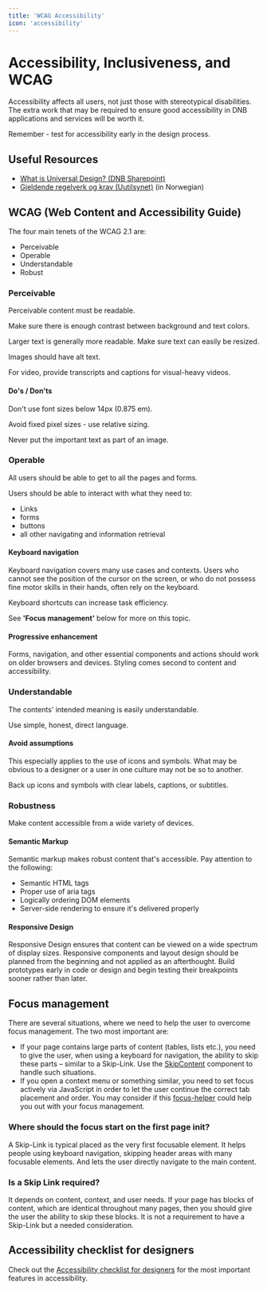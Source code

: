 ```yaml
---
title: 'WCAG Accessibility'
icon: 'accessibility'
---
```


# Accessibility, Inclusiveness, and WCAG

Accessibility affects all users, not just those with stereotypical disabilities. The extra work that may be required to ensure good accessibility in DNB applications and services will be worth it.

Remember - test for accessibility early in the design process.

## Useful Resources

- [What is Universal Design? (DNB Sharepoint)](https://dnbasa.sharepoint.com/sites/n1317)
- [Gjeldende regelverk og krav (Uutilsynet)](https://www.uutilsynet.no/regelverk/gjeldende-regelverk-og-krav/746) (in Norwegian)

## WCAG (Web Content and Accessibility Guide)

The four main tenets of the WCAG 2.1 are:

- Perceivable
- Operable
- Understandable
- Robust

### Perceivable

Perceivable content must be readable.

Make sure there is enough contrast between background and text colors.

Larger text is generally more readable. Make sure text can easily be resized.

Images should have alt text.

For video, provide transcripts and captions for visual-heavy videos.

#### Do's / Don'ts

Don't use font sizes below 14px (0.875 em).

Avoid fixed pixel sizes - use relative sizing.

Never put the important text as part of an image.

### Operable

All users should be able to get to all the pages and forms.

Users should be able to interact with what they need to:

- Links
- forms
- buttons
- all other navigating and information retrieval

#### Keyboard navigation

Keyboard navigation covers many use cases and contexts. Users who cannot see the position of the cursor on the screen, or who do not possess fine motor skills in their hands, often rely on the keyboard.

Keyboard shortcuts can increase task efficiency.

See **'Focus management'** below for more on this topic.

#### Progressive enhancement

Forms, navigation, and other essential components and actions should work on older browsers and devices. Styling comes second to content and accessibility.

### Understandable

The contents' intended meaning is easily understandable.

Use simple, honest, direct language.

#### Avoid assumptions

This especially applies to the use of icons and symbols. What may be obvious to a designer or a user in one culture may not be so to another.

Back up icons and symbols with clear labels, captions, or subtitles.

### Robustness

Make content accessible from a wide variety of devices.

#### Semantic Markup

Semantic markup makes robust content that's accessible. Pay attention to the following:

- Semantic HTML tags
- Proper use of aria tags
- Logically ordering DOM elements
- Server-side rendering to ensure it's delivered properly

#### Responsive Design

Responsive Design ensures that content can be viewed on a wide spectrum of display sizes.
Responsive components and layout design should be planned from the beginning and not applied as an afterthought. Build prototypes early in code or design and begin testing their breakpoints sooner rather than later.

## Focus management

There are several situations, where we need to help the user to overcome focus management. The two most important are:

- If your page contains large parts of content (tables, lists etc.), you need to give the user, when using a keyboard for navigation, the ability to skip these parts – similar to a Skip-Link. Use the [SkipContent](/uilib/components/skip-content) component to handle such situations.
- If you open a context menu or something similar, you need to set focus actively via JavaScript in order to let the user continue the correct tab placement and order. You may consider if this [focus-helper](/uilib/usage/accessibility/focus/#focus-helper) could help you out with your focus management.

### Where should the focus start on the first page init?

A Skip-Link is typical placed as the very first focusable element.
It helps people using keyboard navigation, skipping header areas with many focusable elements. And lets the user directly navigate to the main content.

### Is a Skip Link required?

It depends on content, context, and user needs. If your page has blocks of content, which are identical throughout many pages, then you should give the user the ability to skip these blocks.
It is not a requirement to have a Skip-Link but a needed consideration.

## Accessibility checklist for designers

Check out the [Accessibility checklist for designers](/quickguide-designer/accessibility/checklist) for the most important features in accessibility.
